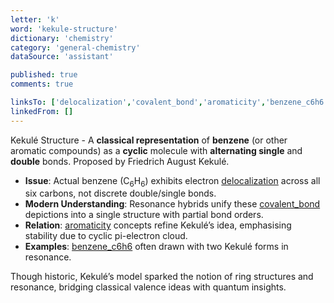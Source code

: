 ```yaml
---
letter: 'k'
word: 'kekule-structure'
dictionary: 'chemistry'
category: 'general-chemistry'
dataSource: 'assistant'

published: true
comments: true

linksTo: ['delocalization','covalent_bond','aromaticity','benzene_c6h6']
linkedFrom: []
---
```


<a id="kekule_structure">Kekulé Structure</a> - A **classical representation** of **benzene** (or other aromatic compounds) as a **cyclic** molecule with **alternating single** and **double** bonds. Proposed by Friedrich August Kekulé.

- **Issue**: Actual benzene (C<sub>6</sub>H<sub>6</sub>) exhibits electron [delocalization](#delocalization) across all six carbons, not discrete double/single bonds.
- **Modern Understanding**: Resonance hybrids unify these [covalent_bond](#covalent_bond) depictions into a single structure with partial bond orders.
- **Relation**: [aromaticity](#aromaticity) concepts refine Kekulé’s idea, emphasising stability due to cyclic pi-electron cloud.
- **Examples**: [benzene_c6h6](#benzene_c6h6) often drawn with two Kekulé forms in resonance.

<Alert type='note'>
Though historic, Kekulé’s model sparked the notion of ring structures and resonance, bridging classical valence ideas with quantum insights.
</Alert>
